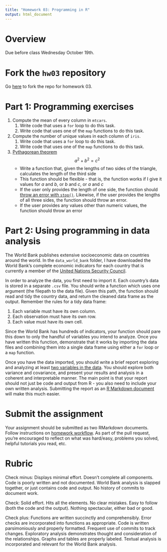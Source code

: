 ```yaml
---
title: "Homework 03: Programming in R"
output: html_document
---
```


# Overview

Due before class Wednesday October 19th.

# Fork the `hw03` repository

Go [here](https://github.com/uc-cfss/hw03) to fork the repo for homework 03.

# Part 1: Programming exercises

1. Compute the mean of every column in `mtcars`.
    1. Write code that uses a `for` loop to do this task.
    1. Write code that uses one of the `map` functions to do this task.
1. Compute the number of unique values in each column of `iris`.
    1. Write code that uses a `for` loop to do this task.
    1. Write code that uses one of the `map` functions to do this task.
1. [Pythagorean theorem](https://en.wikipedia.org/wiki/Pythagorean_theorem)
    $$a^2 + b^2 = c^2$$
    * Write a function that, given the lengths of two sides of the triangle, calculates the length of the third side
    * This function should be flexible - that is, the function works if I give it values for $a$ and $b$, or $b$ and $c$, or $a$ and $c$
    * If the user only provides the length of one side, the function should [throw an error with `stop()`](http://r4ds.had.co.nz/functions.html). Likewise, if the user provides the lengths of all three sides, the function should throw an error.
    * If the user provides any values other than numeric values, the function should throw an error

# Part 2: Using programming in data analysis

The World Bank publishes extensive socioeconomic data on countries around the world. In the `data_world_bank` folder, I have downloaded the World Bank's complete economic indicators for each country that is currently a member of the [United Nations Security Council](http://www.un.org/en/sc/members/).

In order to analyze the data, you first need to import it. Each country's data is stored in a separate `.csv` file. You should write a function which uses one argument (the filepath to the data file). Given this path, the function should read and tidy the country data, and return the cleaned data frame as the output. Remember the rules for a tidy data frame:

1. Each variable must have its own column.
1. Each observation must have its own row.
1. Each value must have its own cell.

Since the World Bank has hundreds of indicators, your function should pare this down to only the handful of variables you intend to analyze. Once you have written this function, demonstrate that it works by importing the data files and combining them into a single data frame using either a `for` loop or a `map` function.

Once you have the data imported, you should write a brief report exploring and analyzing at least [two variables in the data](http://data.worldbank.org/indicator). You should explore both variance and covariance, and present your results and analysis in a coherent and interpretable manner. The main point is that your report should not just be code and output from R - you also need to include your own written analysis. Submitting the report as an [R Markdown document](http://rmarkdown.rstudio.com/) will make this much easier.

# Submit the assignment

Your assignment should be submitted as two RMarkdown documents. Follow instructions on [homework workflow](hw00_homework_guidelines.html#homework_workflow). As part of the pull request, you're encouraged to reflect on what was hard/easy, problems you solved, helpful tutorials you read, etc.

# Rubric

Check minus: Displays minimal effort. Doesn't complete all components. Code is poorly written and not documented. World Bank analysis is slapped together, or just contains code and output. No history of commits to document work.

Check: Solid effort. Hits all the elements. No clear mistakes. Easy to follow (both the code and the output). Nothing spectacular, either bad or good.

Check plus: Functions are written succinctly and comprehensibly. Error checks are incorporated into functions as appropriate. Code is written parsimoniously and properly formatted. Frequent use of commits to track changes. Exploratory analysis demonstrates thought and consideration of the relationships. Graphs and tables are properly labeled. Textual analysis is incorporated and relevant for the World Bank analysis.
